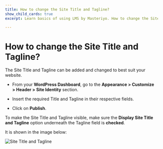 ---
title: How to change the Site Title and Tagline?
show_child_cards: true
excerpt: Learn basics of using LMS by Masteriyo. How to change the Site Title and Tagline.

---

# How to change the Site Title and Tagline?

The Site Title and Tagline can be added and changed to best suit your website.

- From your **WordPress Dashboard**, go to the **Appearance > Customize > Header > Site Identity** section.

- Insert the required Title and Tagline in their respective fields.

- Click on **Publish**.

To make the Site Title and Tagline visible, make sure the **Display Site Title and Tagline** option underneath the Tagline field is **checked**.

It is shown in the image below:

![Site Title and Tagline](https://user-images.githubusercontent.com/109593521/183407829-d4062739-22df-4019-bbaf-7ab5f51ff02c.png)


